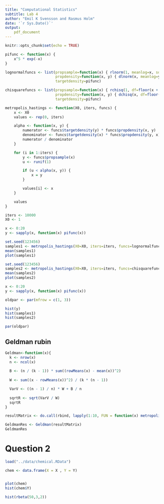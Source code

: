 ```yaml
---
title: "Computational Statistics"
subtitle: Lab 4
author: "Emil K Svensson and Rasmus Holm"
date: '`r Sys.Date()`'
output:
    pdf_document
---
```


```r
knitr::opts_chunk$set(echo = TRUE)
```

```r
pifunc <- function(x) {
    x^5 * exp(-x)
}

lognormalfuncs <- list(propsample=function(x) { rlnorm(1, meanlog=x, sdlog=1) },
                       propdensity=function(x, y) { dlnorm(x, meanlog=y, sdlog=1) },
                       targetdensity=pifunc)

chisquarefuncs <- list(propsample=function(x) { rchisq(1, df=floor(x + 1)) },
                       propdensity=function(x, y) { dchisq(x, df=floor(y + 1)) },
                       targetdensity=pifunc)

metropolis_hastings <- function(X0, iters, funcs) {
    x <- X0
    values <- rep(0, iters)

    alpha <- function(x, y) {
        numerator <- funcs$targetdensity(y) * funcs$propdensity(x, y)
        denominator <- funcs$targetdensity(x) * funcs$propdensity(y, x)
        numerator / denominator
    }

    for (i in 1:iters) {
        y <- funcs$propsample(x)
        u <- runif(1)

        if (u < alpha(x, y)) {
            x = y
        }

        values[i] <- x
    }

    values
}

iters <- 10000
X0 <- 1

x <- 0:20
y <- sapply(x, function(x) pifunc(x))
```

```r
set.seed(123456)
samples1 <- metropolis_hastings(X0=X0, iters=iters, funcs=lognormalfuncs)
mean(samples1)
plot(samples1)
```

```r
set.seed(123456)
samples2 <- metropolis_hastings(X0=X0, iters=iters, funcs=chisquarefuncs)
mean(samples2)
plot(samples2)
```

```r
x <- 0:20
y <- sapply(x, function(x) pifunc(x))

oldpar <- par(mfrow = c(1, 3))

hist(y)
hist(samples1)
hist(samples2)

```

```r
par(oldpar)
```


## Geldman rubin 
```r
Geldman<-function(x){
  k <- nrow(x)
  n <- ncol(x)
  
  B <- (n / (k - 1)) * sum((rowMeans(x) - mean(x))^2)   
  
  W <- sum((x - rowMeans(x))^2) / (k * (n - 1))

  VarV <- ((n - 1) / n) * W + B / n
  
  sqrtR <- sqrt(VarV / W)
  sqrtR
}

resultMatrix <- do.call(rbind, lapply(1:10, FUN = function(x) metropolis_hastings(X0 = x,iters = iters, funcs = chisquarefuncs) ))

GeldmanRes <- Geldman(resultMatrix)
GeldmanRes

```


# Question 2 

```r
load("../data/chemical.RData")

chem <- data.frame(X = X , Y = Y)


plot(chem)
hist(chem$Y)

hist(rbeta(50,3,2))
```



